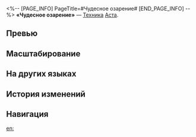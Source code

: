 <%-- [PAGE_INFO]
PageTitle=#Чудесное озарение#
[END_PAGE_INFO] --%>
{{Навык Инфобокс
|Название         = Чудесное озарение
|Изображение      = Навык Чудесное озарение.png
|Персонаж         = Аста
|Тип              = Техника
|Тэг              = 
|УронСтойк        = 20
|ЭнергияГен       = 
|Энергия          = 
|Длительность     = 
|Описание         = Немедленно атакует противника и после начала боя наносит всем противникам огненный урон, равный 50% от силы атаки Асты.
|Свойство1        = 
|Масштабирование1 = 
}}
'''«Чудесное озарение»''' — [[Техника]] [[Аста]].

==Превью==
{{Превью
|Файл = Чудесное озарение Превью
}}

==Масштабирование==


==На других языках==
{{На других языках
|en   = Miracle Flash
|zhs  = 灵光一现
|zht  = 靈光一現
|ja   = {{Rubi|着想|ちゃくそう}}の{{Rubi|一閃|いっせん}}
|ko   = 미라클 플래쉬
|es   = Destello milagroso
|fr   = Coup de génie
|ru   = Чудесное озарение
|th   = Miracle Flash
|vi   = Ánh Chớp Diệu Kỳ
|de   = Wunderblitz
|id   = Miracle Flash
|pt   = Lampejo Milagroso
}}

==История изменений==
{{История изменений|3.5}}

==Навигация==
{{Навык Навбокс|Аста}}

[[en:]]